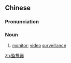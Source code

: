 {{also|监视器}}
==Chinese==
{{zh-forms|s=监视器|type=21}}

===Pronunciation===
{{zh-pron
|m=jiānshìqì
|c=gaam1 si6 hei3
|mn=kàm-sī-khì
|cat=n
}}

===Noun===
{{zh-noun}}

# [[monitor]]; [[video]] [[surveillance]]

[[zh:監視器]]